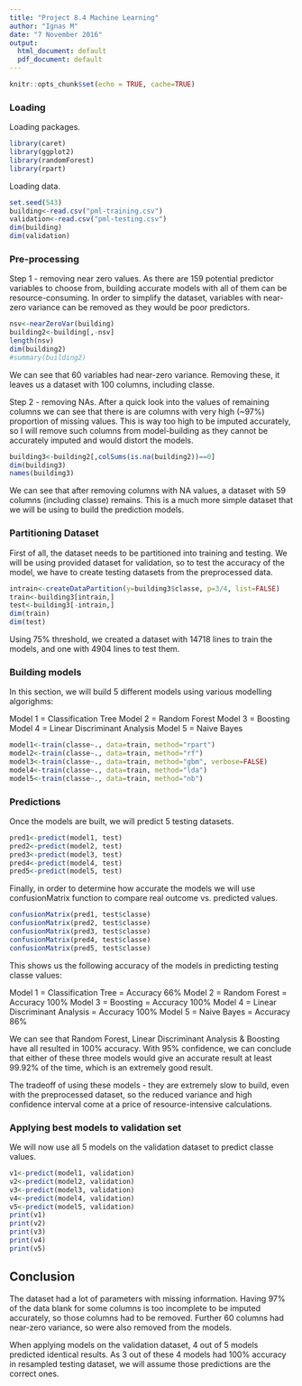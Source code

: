 ```yaml
---
title: "Project 8.4 Machine Learning"
author: "Ignas M"
date: "7 November 2016"
output:
  html_document: default
  pdf_document: default
---
```


```r
knitr::opts_chunk$set(echo = TRUE, cache=TRUE)
```


### Loading

Loading packages.
```r
library(caret)
library(ggplot2)
library(randomForest)
library(rpart)
```


Loading data.
```r
set.seed(543)
building<-read.csv("pml-training.csv")
validation<-read.csv("pml-testing.csv")
dim(building)
dim(validation)
```

### Pre-processing

Step 1 - removing near zero values. As there are 159 potential predictor variables to choose from, building accurate models with all of them can be resource-consuming. In order to simplify the dataset, variables with near-zero variance can be removed as they would be poor predictors.

```r
nsv<-nearZeroVar(building)
building2<-building[,-nsv]
length(nsv)
dim(building2)
#summary(building2)

```

We can see that  60 variables had near-zero variance. Removing these, it leaves us a dataset with 100 columns, including classe.

Step 2 - removing NAs. After a quick look into the values of remaining columns we can see that there is are columns with very high (~97%) proportion of missing values. This is way too high to be imputed accurately, so I will remove such columns from model-building as they cannot be accurately imputed and would distort the models.

```r
building3<-building2[,colSums(is.na(building2))==0]
dim(building3)
names(building3)
```

We can see that after removing columns with NA values, a dataset with 59 columns (including classe) remains. This is a much more simple dataset that we will be using to build the prediction models.

### Partitioning Dataset

First of all, the dataset needs to be partitioned into training and testing. We will be using provided dataset for validation, so to test the accuracy of the model, we have to create testing datasets from the preprocessed data.

```r
intrain<-createDataPartition(y=building3$classe, p=3/4, list=FALSE)
train<-building3[intrain,]
test<-building3[-intrain,]
dim(train)
dim(test)

```

Using 75% threshold, we created a dataset with 14718 lines to train the models, and one with 4904 lines to test them.

### Building models

In this section, we will build 5 different models using various modelling algorighms:

Model 1 = Classification Tree
Model 2 = Random Forest
Model 3 = Boosting
Model 4 = Linear Discriminant Analysis
Model 5 = Naive Bayes

```r
model1<-train(classe~., data=train, method="rpart")
model2<-train(classe~., data=train, method="rf")
model3<-train(classe~., data=train, method="gbm", verbose=FALSE)
model4<-train(classe~., data=train, method="lda")
model5<-train(classe~., data=train, method="nb")
```

### Predictions

Once the models are built, we will predict 5 testing datasets.
```r
pred1<-predict(model1, test)
pred2<-predict(model2, test)
pred3<-predict(model3, test)
pred4<-predict(model4, test)
pred5<-predict(model5, test)
```

Finally, in order to determine how accurate the models we will use confusionMatrix function to compare real outcome vs. predicted values.

```r
confusionMatrix(pred1, test$classe)
confusionMatrix(pred2, test$classe)
confusionMatrix(pred3, test$classe)
confusionMatrix(pred4, test$classe)
confusionMatrix(pred5, test$classe)
```

This shows us the following accuracy of the models in predicting testing classe values:

Model 1 = Classification Tree = Accuracy 66%
Model 2 = Random Forest = Accuracy 100%
Model 3 = Boosting = Accuracy 100%
Model 4 = Linear Discriminant Analysis = Accuracy 100%
Model 5 = Naive Bayes = Accuracy 86%

We can see that Random Forest, Linear Discriminant Analysis & Boosting have all resulted in 100% accuracy. With 95% confidence, we can conclude that either of these three models would give an accurate result at least 99.92% of the time, which is an extremely good result.

The tradeoff of using these models - they are extremely slow to build, even with the preprocessed dataset, so the reduced variance and high confidence interval come at a price of resource-intensive calculations.

### Applying best models to validation set

We will now use all 5 models on the validation dataset to predict classe values.

```R
v1<-predict(model1, validation)
v2<-predict(model2, validation)
v3<-predict(model3, validation)
v4<-predict(model4, validation)
v5<-predict(model5, validation)
print(v1)
print(v2)
print(v3)
print(v4)
print(v5)
```

## Conclusion

The dataset had a lot of parameters with missing information. Having 97% of the data blank for some columns is too incomplete to be imputed accurately, so those columns had to be removed. Further 60 columns had near-zero variance, so were also removed from the models.

When applying models on the validation dataset, 4 out of 5 models predicted identical results. As 3 out of these 4 models had 100% accuracy in resampled testing dataset, we will assume those predictions are the correct ones.